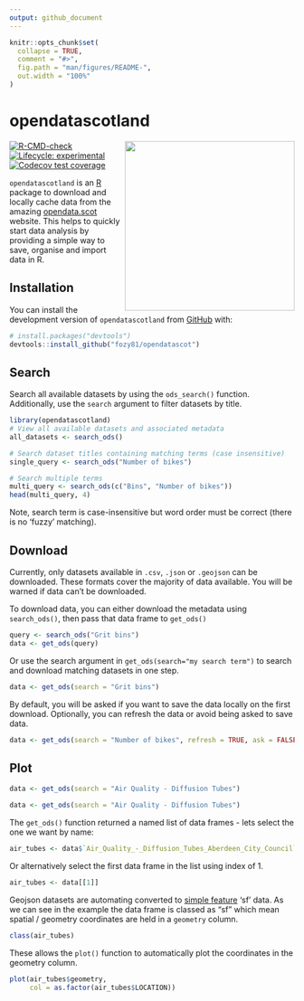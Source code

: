 ```yaml
---
output: github_document
---
```


<!-- README.md is generated from README.Rmd. Please edit that file -->

```r
knitr::opts_chunk$set(
  collapse = TRUE,
  comment = "#>",
  fig.path = "man/figures/README-",
  out.width = "100%"
)
```

# opendatascotland

<img src='https://github.com/fozy81/opendatascot/blob/master/inst/sticker/scotmaps.png?raw=true' align="right" width="300" />

<!-- badges: start -->
[![R-CMD-check](https://github.com/fozy81/opendatascot/actions/workflows/R-CMD-check.yaml/badge.svg)](https://github.com/fozy81/opendatascot/actions/workflows/R-CMD-check.yaml)
[![Lifecycle: experimental](https://img.shields.io/badge/lifecycle-experimental-orange.svg)](https://lifecycle.r-lib.org/articles/stages.html#experimental)
[![Codecov test coverage](https://codecov.io/gh/fozy81/opendatascot/branch/master/graph/badge.svg)](https://app.codecov.io/gh/fozy81/opendatascot?branch=master)
<!-- badges: end -->

`opendatascotland` is an [R](https://www.r-project.org/) package to download and
locally cache data from the amazing [opendata.scot](https://opendata.scot/)
website. This helps to quickly start data analysis by providing a simple way to
save, organise and import data in R.

## Installation

You can install the development version of `opendatascotland` from
[GitHub](https://github.com/) with:

``` r
# install.packages("devtools")
devtools::install_github("fozy81/opendatascot")
```

## Search

Search all available datasets by using the `ods_search()` function. Additionally, use the `search` argument to filter datasets by title.

```r
library(opendatascotland)
# View all available datasets and associated metadata
all_datasets <- search_ods()

# Search dataset titles containing matching terms (case insensitive)
single_query <- search_ods("Number of bikes")

# Search multiple terms
multi_query <- search_ods(c("Bins", "Number of bikes"))
head(multi_query, 4)
```

Note, search term is case-insensitive but word order must be correct (there is
no 'fuzzy' matching).

## Download

Currently, only datasets available in `.csv`, `.json` or `.geojson` can be
downloaded. These formats cover the majority of data available. You will be
warned if data can't be downloaded.
  
To download data, you can either download the metadata using `search_ods()`,
then pass that data frame to `get_ods()`

```r
query <- search_ods("Grit bins")
data <- get_ods(query)
```

Or use the search argument in `get_ods(search="my search term")` to search and
download matching datasets in one step.

```r
data <- get_ods(search = "Grit bins")
```

By default, you will be asked if you want to save the data locally on the first
download. Optionally, you can refresh the data or avoid being asked to save
data.

```r
data <- get_ods(search = "Number of bikes", refresh = TRUE, ask = FALSE)
```
## Plot

```r
data <- get_ods(search = "Air Quality - Diffusion Tubes")
```

```r
data <- get_ods(search = "Air Quality - Diffusion Tubes")
```
The `get_ods()` function returned a named list of data frames - lets select the
one we want by name:

```r
air_tubes <- data$`Air_Quality_-_Diffusion_Tubes_Aberdeen_City_Council`
```

Or alternatively select the first data frame in the list using index of 1.

```r
air_tubes <- data[[1]]
```

Geojson datasets are automating converted to  [simple
feature](https://r-spatial.github.io/sf/) 'sf' data. As we can see in the
example the data frame is classed as "sf" which mean spatial / geometry
coordinates are held in a `geometry` column.

```r
class(air_tubes) 
```

These allows the `plot()` function to automatically plot the coordinates in the
geometry column.

```r
plot(air_tubes$geometry, 
     col = as.factor(air_tubes$LOCATION))
```

